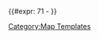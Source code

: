 <!--

-->{{#expr: 71 - {{colevel/find first
|{{{70|}}}<!--
-->|{{{69|}}}<!--
-->|{{{68|}}}<!--
-->|{{{67|}}}<!--
-->|{{{66|}}}<!--
-->|{{{65|}}}<!--
-->|{{{64|}}}<!--
-->|{{{63|}}}<!--
-->|{{{62|}}}<!--
-->|{{{61|}}}<!--
-->|{{{60|}}}<!--
-->|{{{59|}}}<!--
-->|{{{58|}}}<!--
-->|{{{57|}}}<!--
-->|{{{56|}}}<!--
-->|{{{55|}}}<!--
-->|{{{54|}}}<!--
-->|{{{53|}}}<!--
-->|{{{52|}}}<!--
-->|{{{51|}}}<!--
-->|{{{50|}}}<!--
-->|{{{49|}}}<!--
-->|{{{48|}}}<!--
-->|{{{47|}}}<!--
-->|{{{46|}}}<!--
-->|{{{45|}}}<!--
-->|{{{44|}}}<!--
-->|{{{43|}}}<!--
-->|{{{42|}}}<!--
-->|{{{41|}}}<!--
-->|{{{40|}}}<!--
-->|{{{39|}}}<!--
-->|{{{38|}}}<!--
-->|{{{37|}}}<!--
-->|{{{36|}}}<!--
-->|{{{35|}}}<!--
-->|{{{34|}}}<!--
-->|{{{33|}}}<!--
-->|{{{32|}}}<!--
-->|{{{31|}}}<!--
-->|{{{30|}}}<!--
-->|{{{29|}}}<!--
-->|{{{28|}}}<!--
-->|{{{27|}}}<!--
-->|{{{26|}}}<!--
-->|{{{25|}}}<!--
-->|{{{24|}}}<!--
-->|{{{23|}}}<!--
-->|{{{22|}}}<!--
-->|{{{21|}}}<!--
-->|{{{20|}}}<!--
-->|{{{19|}}}<!--
-->|{{{18|}}}<!--
-->|{{{17|}}}<!--
-->|{{{16|}}}<!--
-->|{{{15|}}}<!--
-->|{{{14|}}}<!--
-->|{{{13|}}}<!--
-->|{{{12|}}}<!--
-->|{{{11|}}}<!--
-->|{{{10|}}}<!--
-->|{{{9|}}}<!--
-->|{{{8|}}}<!--
-->|{{{7|}}}<!--
-->|{{{6|}}}<!--
-->|{{{5|}}}<!--
-->|{{{4|}}}<!--
-->|{{{3|}}}<!--
-->|{{{2|}}}<!--
-->|{{{1|}}}<!--
-->}}
}}
<noinclude>
[[Category:Map Templates]]
</noinclude>